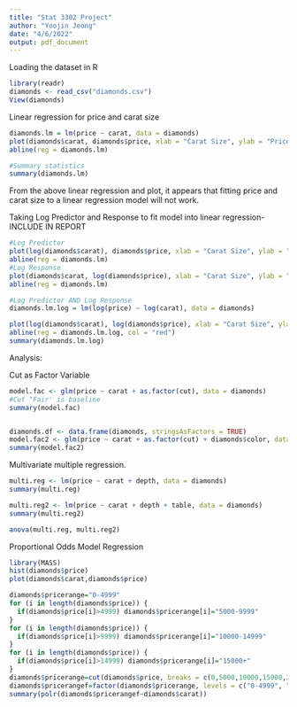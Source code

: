 ```yaml
---
title: "Stat 3302 Project"
author: "Yoojin Jeong"
date: "4/6/2022"
output: pdf_document
---
```


Loading the dataset in R
```r
library(readr)
diamonds <- read_csv("diamonds.csv")
View(diamonds)
```


Linear regression for price and carat size
```r
diamonds.lm = lm(price ~ carat, data = diamonds)
plot(diamonds$carat, diamonds$price, xlab = "Carat Size", ylab = "Price ($)")
abline(reg = diamonds.lm)

#Summary statistics
summary(diamonds.lm)
```


From the above linear regression and plot, it appears that fitting price and carat size to a linear regression model will not work.



Taking Log Predictor and Response to fit model into linear regression- INCLUDE IN REPORT
```r
#Log Predictor
plot(log(diamonds$carat), diamonds$price, xlab = "Carat Size", ylab = "Price ($)")
abline(reg = diamonds.lm)
#Log Response
plot(diamonds$carat, log(diamonds$price), xlab = "Carat Size", ylab = "Price ($)")
abline(reg = diamonds.lm)

#Log Predictor AND Log Response
diamonds.lm.log = lm(log(price) ~ log(carat), data = diamonds) 

plot(log(diamonds$carat), log(diamonds$price), xlab = "Carat Size", ylab = "Price ($)", main = "Price vs Carat Size")
abline(reg = diamonds.lm.log, col = "red")
summary(diamonds.lm.log)
```


Analysis: 


Cut as Factor Variable
```r
model.fac <- glm(price ~ carat + as.factor(cut), data = diamonds)
#Cut "Fair' is baseline
summary(model.fac)


diamonds.df <- data.frame(diamonds, stringsAsFactors = TRUE)
model.fac2 <- glm(price ~ carat + as.factor(cut) + diamonds$color, data = diamonds)
summary(model.fac2)
```



Multivariate multiple regression.
```r
multi.reg <- lm(price ~ carat + depth, data = diamonds)
summary(multi.reg)

multi.reg2 <- lm(price ~ carat + depth + table, data = diamonds)
summary(multi.reg2)

anova(multi.reg, multi.reg2)
```

Proportional Odds Model Regression
```r
library(MASS)
hist(diamonds$price)
plot(diamonds$carat,diamonds$price)

diamonds$pricerange="0-4999"
for (i in length(diamonds$price)) {
  if(diamonds$price[i]>4999) diamonds$pricerange[i]="5000-9999"
}
for (i in length(diamonds$price)) {
  if(diamonds$price[i]>9999) diamonds$pricerange[i]="10000-14999"
}
for (i in length(diamonds$price)) {
  if(diamonds$price[i]>14999) diamonds$pricerange[i]="15000+"
}
diamonds$pricerange=cut(diamonds$price, breaks = c(0,5000,10000,15000,20000), labels = c("0-4999", "5000-9999", "10000-14999", "15000+"))
diamonds$pricerangef=factor(diamonds$pricerange, levels = c("0-4999", "5000-9999", "10000-14999", "15000+"))
summary(polr(diamonds$pricerangef~diamonds$carat))
```

